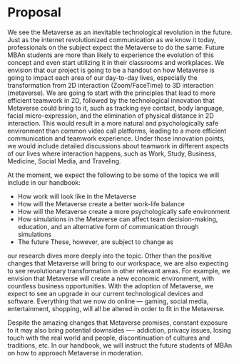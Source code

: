 # Proposal
We see the Metaverse as an inevitable technological revolution in the future. Just as the internet revolutionized communication as we know it today, professionals on the subject expect the Metaverse to do the same. Future MBAn students are more than likely to experience the evolution of this concept and even start utilizing it in their classrooms and workplaces. We envision that our project is going to be a handout on how Metaverse is going to impact each area of our day-to-day lives, especially the transformation from 2D interaction (Zoom/FaceTime) to 3D interaction (metaverse). We are going to start with the principles that lead to more efficient teamwork in 2D, followed by the technological innovation that Metaverse could bring to it, such as tracking eye contact, body language, facial micro-expression, and the elimination of physical distance in 2D interaction. This would result in a more natural and psychologically safe environment than common video call platforms, leading to a more efficient communication and teamwork experience. Under those innovation points, we would include detailed discussions about teamwork in different aspects of our lives where interaction happens, such as Work, Study, Business, Medicine, Social Media, and Traveling.

At the moment, we expect the following to be some of the topics we will include in our handbook:

- How work will look like in the Metaverse
- How will the Metaverse create a better work-life balance
- How will the Metaverse create a more psychologically safe environment
- How simulations in the Metaverse can affect team decision-making, education, and an alternative form of communication through simulations
- The future These, however, are subject to change as 

our research dives more deeply into the topic.
Other than the positive changes that Metaverse will bring to our workspace, we are also expecting to see revolutionary transformation in other relevant areas. For example, we envision that Metaverse will create a new economic environment, with countless business opportunities. With the adoption of Metaverse, we expect to see an upgrade in our current technological devices and software. Everything that we now do online — gaming, social media, entertainment, shopping, will all be altered in order to fit in the Metaverse.

Despite the amazing changes that Metaverse promises, constant exposure to it may also bring potential downsides —- addiction, privacy issues, losing touch with the real world and people, discontinuation of cultures and traditions, etc. In our handbook, we will instruct the future students of MBAn on how to approach Metaverse in moderation.